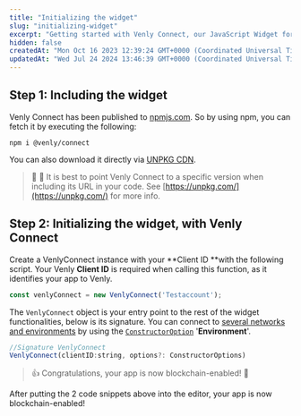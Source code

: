 ```yaml
---
title: "Initializing the widget"
slug: "initializing-widget"
excerpt: "Getting started with Venly Connect, our JavaScript Widget for easy integration."
hidden: false
createdAt: "Mon Oct 16 2023 12:39:24 GMT+0000 (Coordinated Universal Time)"
updatedAt: "Wed Jul 24 2024 13:46:39 GMT+0000 (Coordinated Universal Time)"
---
```

## Step 1: Including the widget

Venly Connect has been published to [npmjs.com](https://www.npmjs.com/package/@venly/connect). So by using npm, you can fetch it by executing the following:

```
npm i @venly/connect
```

You can also download it directly via [UNPKG CDN](https://unpkg.com/@venly/connect).

> 📘 🧙 It is best to point Venly Connect to a specific version when including its URL in your code. See [https://unpkg.com/](https://unpkg.com/) for more info.

## Step 2: Initializing the widget, with Venly Connect

Create a VenlyConnect instance with your **Client ID **with the following script. Your Venly **Client ID** is required when calling this function, as it identifies your app to Venly.

```javascript
const venlyConnect = new VenlyConnect('Testaccount'); 
```

The `VenlyConnect` object is your entry point to the rest of the widget functionalities, below is its signature. You can connect to [several networks and environments](https://venly.readme.io/docs/environment-sandbox-production) by using the [`ConstructorOption`](https://venly.readme.io/docs/constructoroptions) '**Environment**'. 

```javascript
//Signature VenlyConnect
VenlyConnect(clientID:string, options?: ConstructorOptions)
```

> 👍 Congratulations, your app is now blockchain-enabled! 🎉

After putting the 2 code snippets above into the editor, your app is now blockchain-enabled!
